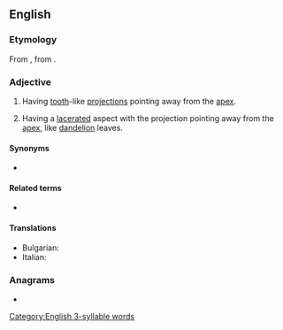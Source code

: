==English==

===Etymology===
From {{der|en|la|runcinatus}}, from {{m|la|runcinare||to plane off}}.

===Adjective===
{{en-adj|-}}

# {{lb|en|botany|of leaves}} Having [[tooth]]-like [[projection]]s pointing away from the [[apex]].
# {{lb|en|botany|of leaves}} Having a [[lacerate]]d aspect with the projection pointing away from the [[apex]], like [[dandelion]] leaves.

====Synonyms====
* {{sense|having tooth-like projections}} {{l|en|retroserrate}}

====Related terms====
* {{l|en|serrate}}

====Translations====
{{trans-top}}
* Bulgarian: {{t+|bg|назъбен}}
* Italian: {{t|it|roncinato}}
{{trans-mid}}
{{trans-bottom}}

===Anagrams===
* {{anagrams|en|a=aceinnrtu|N Centauri|centaurin|encurtain|uncertain}}

[[Category:English 3-syllable words]]